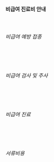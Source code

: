 
#### 비급여 진료비 안내

<br />

###### 비급여 예방 접종

<br />

<CustomTable table="vaccination" />

<br />

###### 비급여 검사 및 주사

<br />

<CustomTable table="exam" />

<br />

###### 비급여 진료

<br />

<CustomTable table="treatments" />

<br />

###### 서류비용

<br />

<CustomTable table="paperwork" />

<br />
